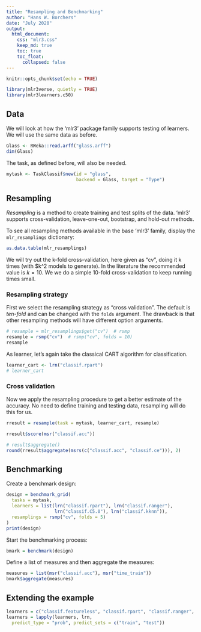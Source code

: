 ```yaml
---
title: "Resampling and Benchmarking"
author: "Hans W. Borchers"
date: "July 2020"
output:
  html_document:
    css: "mlr3.css"
    keep_md: true
    toc: true
    toc_float:
      collapsed: false
---
```


```r
knitr::opts_chunk$set(echo = TRUE)
```

```r
library(mlr3verse, quietly = TRUE)
library(mlr3learners.c50)
```

## Data

We will look at how the 'mlr3' package family supports testing of learners. We will use the same data as before.
```r
Glass <- RWeka::read.arff("glass.arff")
dim(Glass)
```

The task, as defined before, will also be needed.
```r
mytask <- TaskClassif$new(id = "glass",
                          backend = Glass, target = "Type")
```


## Resampling

*Resampling* is a method to create training and test splits of the data. 'mlr3' supports cross-validation, leave-one-out, bootstrap, and hold-out methods.

To see all resampling methods available in the base 'mlr3' family, display the `mlr_resamplings` dictionary:

```r
as.data.table(mlr_resamplings)
```

We will try out the k-fold cross-validation, here given as "cv", doing it k times (with $k^2 models to generate). In the literature the recommended value is $k=10$. We we do a simple 10-fold cross-validation to keep running times small.


### Resampling strategy

First we select the resampling strategy as "cross validation". The default is *ten-fold* and can be changed with the `folds` argument. The drawback is that other resampling methods will have different option arguments. 

```r
# resample = mlr_resamplings$get("cv")  # rsmp
resample = rsmp("cv")  # rsmp("cv", folds = 10)
resample
```

As learner, let's again take the classical CART algorithm for classification.

```r
learner_cart <- lrn("classif.rpart")
# learner_cart
```


### Cross validation

Now we apply the resampling procedure to get a better estimate of the accuracy. No need to define training and testing data, resampling will do this for us.
```r
rresult = resample(task = mytask, learner_cart, resample)
```

```r
rresult$score(msr("classif.acc"))
```

```r
# result$aggregate()
round(rresult$aggregate(msrs(c("classif.acc", "classif.ce"))), 2)
```


## Benchmarking

Create a benchmark design:
```r
design = benchmark_grid(
  tasks = mytask,
  learners = list(lrn("classif.rpart"), lrn("classif.ranger"),
                  lrn("classif.C5.0"), lrn("classif.kknn")),
  resamplings = rsmp("cv", folds = 5)
)
print(design)
```

Start the benchmarking process:
```r
bmark = benchmark(design)
```

Define a list of measures and then aggregate the measures:
```r
measures = list(msr("classif.acc"), msr("time_train"))
bmark$aggregate(measures)
```

## Extending the example

```r
learners = c("classif.featureless", "classif.rpart", "classif.ranger", "classif.kknn")
learners = lapply(learners, lrn,
  predict_type = "prob", predict_sets = c("train", "test"))
```
